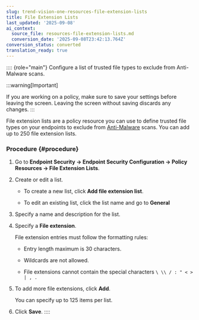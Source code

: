 ```yaml
---
slug: trend-vision-one-resources-file-extension-lists
title: File Extension Lists
last_updated: '2025-09-08'
ai_context:
  source_file: resources-file-extension-lists.md
  conversion_date: '2025-09-08T23:42:13.764Z'
conversion_status: converted
translation_ready: true
---
```


:::: {role="main"}
Configure a list of trusted file types to exclude from Anti-Malware scans.

:::warning[Important]

If you are working on a policy, make sure to save your settings before leaving the screen. Leaving the screen without saving discards any changes.
:::

File extension lists are a policy resource you can use to define trusted file types on your endpoints to exclude from [Anti-Malware](policies-anti-malware.mdx) scans. You can add up to 250 file extension lists.

### Procedure {#procedure}

1.  Go to **Endpoint Security → Endpoint Security Configuration → Policy Resources → File Extension Lists**.

2.  Create or edit a list.

    - To create a new list, click **Add file extension list**.

    - To edit an existing list, click the list name and go to **General**

3.  Specify a name and description for the list.

4.  Specify a **File extension**.

    File extension entries must follow the formatting rules:

    - Entry length maximum is 30 characters.

    - Wildcards are not allowed.

    - File extensions cannot contain the special characters `\ \\ / : " < > | , .`

5.  To add more file extensions, click **Add**.

    You can specify up to 125 items per list.

6.  Click **Save**.
::::
